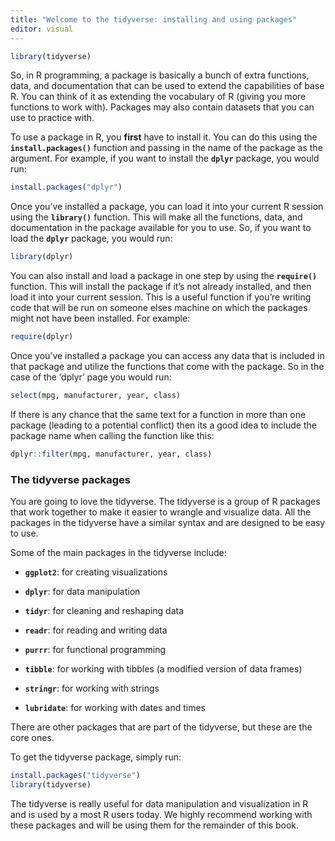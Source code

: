 ```yaml
---
title: "Welcome to the tidyverse: installing and using packages"
editor: visual
---
```


```r
library(tidyverse)
```

So, in R programming, a package is basically a bunch of extra functions, data, and documentation that can be used to extend the capabilities of base R. You can think of it as extending the vocabulary of R (giving you more functions to work with). Packages may also contain datasets that you can use to practice with.

To use a package in R, you **first** have to install it. You can do this using the **`install.packages()`** function and passing in the name of the package as the argument. For example, if you want to install the **`dplyr`** package, you would run:

```r
install.packages("dplyr")
```

Once you've installed a package, you can load it into your current R session using the **`library()`** function. This will make all the functions, data, and documentation in the package available for you to use. So, if you want to load the **`dplyr`** package, you would run:

```r
library(dplyr)
```

You can also install and load a package in one step by using the **`require()`** function. This will install the package if it's not already installed, and then load it into your current session. This is a useful function if you're writing code that will be run on someone elses machine on which the packages might not have been installed. For example:

```r
require(dplyr)
```

Once you've installed a package you can access any data that is included in that package and utilize the functions that come with the package. So in the case of the 'dplyr' page you would run:

```r
select(mpg, manufacturer, year, class)
```

If there is any chance that the same text for a function in more than one package (leading to a potential conflict) then its a good idea to include the package name when calling the function like this:

```r
dplyr::filter(mpg, manufacturer, year, class)
```

### The tidyverse packages

You are going to love the tidyverse. The tidyverse is a group of R packages that work together to make it easier to wrangle and visualize data. All the packages in the tidyverse have a similar syntax and are designed to be easy to use.

Some of the main packages in the tidyverse include:

-   **`ggplot2`**: for creating visualizations

-   **`dplyr`**: for data manipulation

-   **`tidyr`**: for cleaning and reshaping data

-   **`readr`**: for reading and writing data

-   **`purrr`**: for functional programming

-   **`tibble`**: for working with tibbles (a modified version of data frames)

-   **`stringr`**: for working with strings

-   **`lubridate`**: for working with dates and times

There are other packages that are part of the tidyverse, but these are the core ones.

To get the tidyverse package, simply run:

```r
install.packages("tidyverse")
library(tidyverse)
```

The tidyverse is really useful for data manipulation and visualization in R and is used by a most R users today. We highly recommend working with these packages and will be using them for the remainder of this book.
